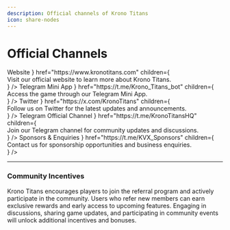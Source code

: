 ```yaml
---
description: Official channels of Krono Titans
icon: share-nodes
---
```



# Official Channels

<Cards>
  <Cards.Card
    id="website"
    title={
      <div className="flex items-center gap-2">
        <Globe className="w-5 h-5" />
        Website
      </div>
    }
    href="https://www.kronotitans.com"
    children={
      <div
        style={{
          fontSize: "0.9em",
          color: "#999",
          whiteSpace: "normal",
          wordWrap: "break-word",
        }}
      >
        Visit our official website to learn more about Krono Titans.
      </div>
    }
  />
  <Cards.Card
    id="telegram-app"
    title={
      <div className="flex items-center gap-2">
        <Tv className="w-5 h-5" />
        Telegram Mini App
      </div>
    }
    href="https://t.me/Krono_Titans_bot"
    children={
      <div
        style={{
          fontSize: "0.9em",
          color: "#999",
          whiteSpace: "normal",
          wordWrap: "break-word",
        }}
      >
        Access the game through our Telegram Mini App.
      </div>
    }
  />
  <Cards.Card
    id="twitter"
    title={
      <div className="flex items-center gap-2">
        <Twitter className="w-5 h-5" />
        Twitter
      </div>
    }
    href="https://x.com/KronoTitans"
    children={
      <div
        style={{
          fontSize: "0.9em",
          color: "#999",
          whiteSpace: "normal",
          wordWrap: "break-word",
        }}
      >
        Follow us on Twitter for the latest updates and announcements.
      </div>
    }
  />
  <Cards.Card
    id="telegram-channel"
    title={
      <div className="flex items-center gap-2">
        <MessageCircle className="w-5 h-5" />
        Telegram Official Channel
      </div>
    }
    href="https://t.me/KronoTitansHQ"
    children={
      <div
        style={{
          fontSize: "0.9em",
          color: "#999",
          whiteSpace: "normal",
          wordWrap: "break-word",
        }}
      >
        Join our Telegram channel for community updates and discussions.
      </div>
    }
  />
  <Cards.Card
    id="sponsors"
    title={
      <div className="flex items-center gap-2">
        <HandshakeIcon className="w-5 h-5" />
        Sponsors & Enquiries
      </div>
    }
    href="https://t.me/KVX_Sponsors"
    children={
      <div
        style={{
          fontSize: "0.9em",
          color: "#999",
          whiteSpace: "normal",
          wordWrap: "break-word",
        }}
      >
        Contact us for sponsorship opportunities and business enquiries.
      </div>
    }
  />
</Cards>

---

### **Community Incentives**

Krono Titans encourages players to join the referral program and actively participate in the community. Users who refer new members can earn exclusive rewards and early access to upcoming features. Engaging in discussions, sharing game updates, and participating in community events will unlock additional incentives and bonuses.
